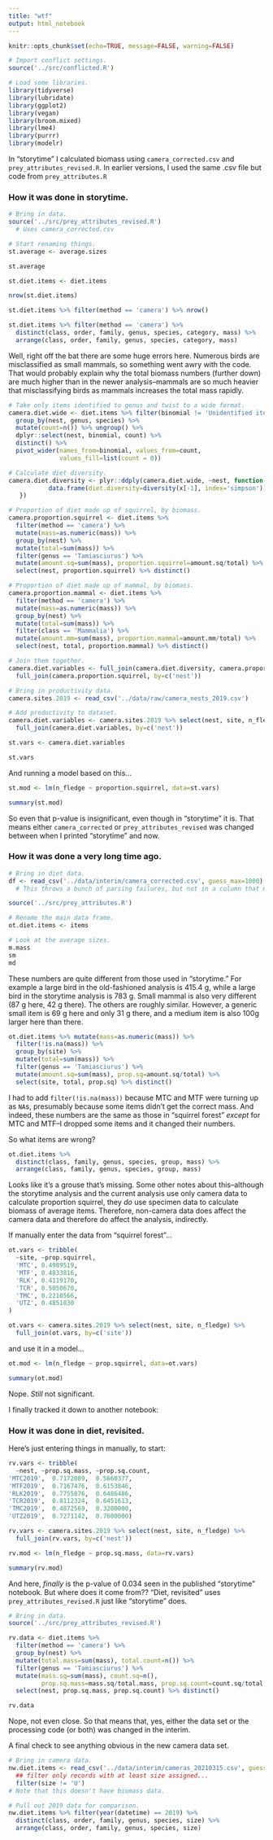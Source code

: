 ```yaml
---
title: "wtf"
output: html_notebook
---
```


```r
knitr::opts_chunk$set(echo=TRUE, message=FALSE, warning=FALSE)
```

```r
# Import conflict settings.
source('../src/conflicted.R')

# Load some libraries.
library(tidyverse)
library(lubridate)
library(ggplot2)
library(vegan)
library(broom.mixed)
library(lme4)
library(purrr)
library(modelr)
```

In "storytime" I calculated biomass using `camera_corrected.csv` and `prey_attributes_revised.R`. In earlier versions, I used the same .csv file but code from `prey_attributes.R`

### How it was done in storytime.

```r
# Bring in data.
source('../src/prey_attributes_revised.R')
  # Uses camera_corrected.csv

# Start renaming things.
st.average <- average.sizes

st.average
```

```r
st.diet.items <- diet.items

nrow(st.diet.items)

st.diet.items %>% filter(method == 'camera') %>% nrow()

st.diet.items %>% filter(method == 'camera') %>% 
  distinct(class, order, family, genus, species, category, mass) %>% 
  arrange(class, order, family, genus, species, category, mass)
```

Well, right off the bat there are some huge errors here. Numerous birds are misclassified as small mammals, so something went awry with the code. That would probably explain why the total biomass numbers (further down) are much higher than in the newer analysis--mammals are so much heavier that misclassifying birds as mammals increases the total mass rapidly.

```r
# Take only items identified to genus and twist to a wide format.
camera.diet.wide <- diet.items %>% filter(binomial != 'Unidentified item' & method == 'camera') %>% 
  group_by(nest, genus, species) %>% 
  mutate(count=n()) %>% ungroup() %>% 
  dplyr::select(nest, binomial, count) %>%
  distinct() %>% 
  pivot_wider(names_from=binomial, values_from=count,
              values_fill=list(count = 0))

# Calculate diet diversity.
camera.diet.diversity <- plyr::ddply(camera.diet.wide, ~nest, function(x) {
           data.frame(diet.diversity=diversity(x[-1], index='simpson'))
   })

# Proportion of diet made up of squirrel, by biomass.
camera.proportion.squirrel <- diet.items %>% 
  filter(method == 'camera') %>% 
  mutate(mass=as.numeric(mass)) %>% 
  group_by(nest) %>% 
  mutate(total=sum(mass)) %>% 
  filter(genus == 'Tamiasciurus') %>% 
  mutate(amount.sq=sum(mass), proportion.squirrel=amount.sq/total) %>% 
  select(nest, proportion.squirrel) %>% distinct()

# Proportion of diet made up of mammal, by biomass.
camera.proportion.mammal <- diet.items %>% 
  filter(method == 'camera') %>% 
  mutate(mass=as.numeric(mass)) %>% 
  group_by(nest) %>% 
  mutate(total=sum(mass)) %>% 
  filter(class == 'Mammalia') %>% 
  mutate(amount.mm=sum(mass), proportion.mammal=amount.mm/total) %>% 
  select(nest, total, proportion.mammal) %>% distinct()

# Join them together.
camera.diet.variables <- full_join(camera.diet.diversity, camera.proportion.mammal, by=c('nest')) %>% 
  full_join(camera.proportion.squirrel, by=c('nest'))

# Bring in productivity data.
camera.sites.2019 <- read_csv('../data/raw/camera_nests_2019.csv')

# Add productivity to dataset.
camera.diet.variables <- camera.sites.2019 %>% select(nest, site, n_fledge) %>% 
  full_join(camera.diet.variables, by=c('nest'))

st.vars <- camera.diet.variables

st.vars
```

And running a model based on this...

```r
st.mod <- lm(n_fledge ~ proportion.squirrel, data=st.vars)

summary(st.mod)
```

So even that p-value is insignificant, even though in "storytime" it is. That means either `camera_corrected` or `prey_attributes_revised` was changed between when I printed "storytime" and now.

### How it was done a very long time ago.

```r
# Bring in diet data.
df <- read_csv('../data/interim/camera_corrected.csv', guess_max=1000)
  # This throws a bunch of parsing failures, but not in a column that matters, so it seems ok.

source('../src/prey_attributes.R')

# Rename the main data frame.
ot.diet.items <- items

# Look at the average sizes.
m.mass
sm
md
```

These numbers are quite different from those used in "storytime." For example a large bird in the old-fashioned analysis is 415.4 g, while a large bird in the storytime analysis is 783 g. Small mammal is also very different (87 g here, 42 g there). The others are roughly similar. However, a generic small item is 69 g here and only 31 g there, and a medium item is also 100g larger here than there.

```r
ot.diet.items %>% mutate(mass=as.numeric(mass)) %>% 
  filter(!is.na(mass)) %>% 
  group_by(site) %>% 
  mutate(total=sum(mass)) %>%
  filter(genus == 'Tamiasciurus') %>% 
  mutate(amount.sq=sum(mass), prop.sq=amount.sq/total) %>% 
  select(site, total, prop.sq) %>% distinct()
```

I had to add `filter(!is.na(mass))` because MTC and MTF were turning up as `NA`s, presumably because some items didn't get the correct mass. And indeed, these numbers are the same as those in "squirrel forest" *except* for MTC and MTF--I dropped some items and it changed their numbers.

So what items are wrong?

```r
ot.diet.items %>%
  distinct(class, family, genus, species, group, mass) %>% 
  arrange(class, family, genus, species, group, mass)
```

Looks like it's a grouse that's missing. Some other notes about this--although the storytime analysis and the current analysis use only camera data to calculate proportion squirrel, they *do* use specimen data to calculate biomass of average items. Therefore, non-camera data does affect the camera data and therefore do affect the analysis, indirectly.

If manually enter the data from "squirrel forest"... 

```r
ot.vars <- tribble(
  ~site, ~prop.squirrel,
  'MTC', 0.4989519,
  'MTF', 0.4833816,
  'RLK', 0.4119170,
  'TCR', 0.5050670,
  'TMC', 0.2210566,
  'UTZ', 0.4851830
)

ot.vars <- camera.sites.2019 %>% select(nest, site, n_fledge) %>% 
  full_join(ot.vars, by=c('site'))
```

and use it in a model...

```r
ot.mod <- lm(n_fledge ~ prop.squirrel, data=ot.vars)

summary(ot.mod)
```

Nope. *Still* not significant. 

I finally tracked it down to another notebook:

### How it was done in diet, revisited.

Here's just entering things in manually, to start:

```r
rv.vars <- tribble(
  ~nest, ~prop.sq.mass, ~prop.sq.count,
'MTC2019',	0.7172089,	0.5660377,
'MTF2019',	0.7167476,	0.6153846,
'RLK2019',	0.7755876,	0.6486486,
'TCR2019',	0.8112324,	0.6451613,
'TMC2019',	0.4872569,	0.3200000,
'UTZ2019',	0.7271142,	0.7600000)

rv.vars <- camera.sites.2019 %>% select(nest, site, n_fledge) %>% 
  full_join(rv.vars, by=c('nest'))

rv.mod <- lm(n_fledge ~ prop.sq.mass, data=rv.vars)

summary(rv.mod)
```

And here, *finally* is the p-value of 0.034 seen in the published "storytime" notebook. But where does it come from?? "Diet, revisited" uses `prey_attributes_revised.R` just like "storytime" does.

```r
# Bring in data.
source('../src/prey_attributes_revised.R')

rv.data <- diet.items %>% 
  filter(method == 'camera') %>% 
  group_by(nest) %>% 
  mutate(total.mass=sum(mass), total.count=n()) %>% 
  filter(genus == 'Tamiasciurus') %>% 
  mutate(mass.sq=sum(mass), count.sq=n(), 
         prop.sq.mass=mass.sq/total.mass, prop.sq.count=count.sq/total.count) %>% 
  select(nest, prop.sq.mass, prop.sq.count) %>% distinct() 

rv.data
```

Nope, not even close. So that means that, yes, either the data set or the processing code (or both) was changed in the interim.

A final check to see anything obvious in the new camera data set.

```r
# Bring in camera data.
nw.diet.items <- read_csv('../data/interim/cameras_20210315.csv', guess_max=7000) %>% 
  ## filter only records with at least size assigned...
  filter(size != 'U')
# Note that this doesn't have biomass data.

# Pull out 2019 data for comparison.
nw.diet.items %>% filter(year(datetime) == 2019) %>% 
  distinct(class, order, family, genus, species, size) %>% 
  arrange(class, order, family, genus, species, size)
```
